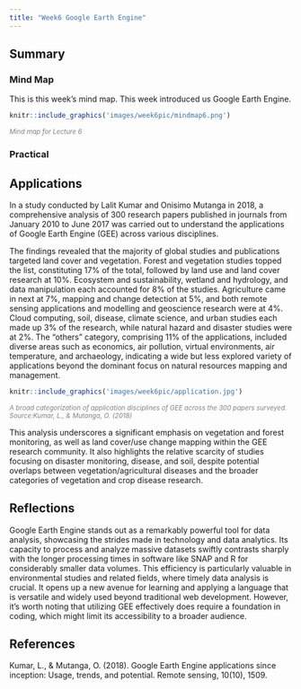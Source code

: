 ```yaml
---
title: "Week6 Google Earth Engine"
---
```


## Summary

### Mind Map

This is this week's mind map. This week introduced us Google Earth Engine.

```r
knitr::include_graphics('images/week6pic/mindmap6.png') 
```

::: {align="center" style="font-size: smaller; color: gray;"}
<em>Mind map for Lecture 6</em>
:::

### Practical

## Applications

In a study conducted by Lalit Kumar and Onisimo Mutanga in 2018, a comprehensive analysis of 300 research papers published in journals from January 2010 to June 2017 was carried out to understand the applications of Google Earth Engine (GEE) across various disciplines.

The findings revealed that the majority of global studies and publications targeted land cover and vegetation. Forest and vegetation studies topped the list, constituting 17% of the total, followed by land use and land cover research at 10%. Ecosystem and sustainability, wetland and hydrology, and data manipulation each accounted for 8% of the studies. Agriculture came in next at 7%, mapping and change detection at 5%, and both remote sensing applications and modelling and geoscience research were at 4%. Cloud computing, soil, disease, climate science, and urban studies each made up 3% of the research, while natural hazard and disaster studies were at 2%. The "others" category, comprising 11% of the applications, included diverse areas such as economics, air pollution, virtual environments, air temperature, and archaeology, indicating a wide but less explored variety of applications beyond the dominant focus on natural resources mapping and management.

```r
knitr::include_graphics('images/week6pic/application.jpg') 
```

::: {align="center" style="font-size: smaller; color: gray;"}
<em>A broad categorization of application disciplines of GEE across the 300 papers surveyed.</em> <em>Source:Kumar, L., & Mutanga, O. (2018)</em>
:::

This analysis underscores a significant emphasis on vegetation and forest monitoring, as well as land cover/use change mapping within the GEE research community. It also highlights the relative scarcity of studies focusing on disaster monitoring, disease, and soil, despite potential overlaps between vegetation/agricultural diseases and the broader categories of vegetation and crop disease research.

## Reflections

Google Earth Engine stands out as a remarkably powerful tool for data analysis, showcasing the strides made in technology and data analytics. Its capacity to process and analyze massive datasets swiftly contrasts sharply with the longer processing times in software like SNAP and R for considerably smaller data volumes. This efficiency is particularly valuable in environmental studies and related fields, where timely data analysis is crucial. It opens up a new avenue for learning and applying a language that is versatile and widely used beyond traditional web development. However, it's worth noting that utilizing GEE effectively does require a foundation in coding, which might limit its accessibility to a broader audience.

## References

Kumar, L., & Mutanga, O. (2018). Google Earth Engine applications since inception: Usage, trends, and potential. Remote sensing, 10(10), 1509.
